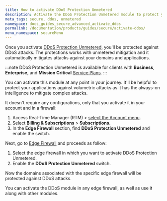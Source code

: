 ```yaml
---
title: How to activate DDoS Protection Unmetered
description: Activate the DDoS Protection Unmetered module to protect your applications agains volumetric attacks.
meta_tags: secure, ddos, unmetered
namespace: docs_guides_secure_advanced_activate_ddos
permalink: /documentation/products/guides/secure/activate-ddos/
menu_namespace: secureMenu
---
```


Once you activate [DDoS Protection Unmetered](/en/documentation/products/edge-firewall/ddos-protection/), you'll be protected against DDoS attacks. The protections works with unmetered mitigation and it automatically mitigates attacks against your domains and applications.

:::note
DDoS Protection Unmetered is available for clients with **Business**, **Enterprise**, and **Mission Critical** [Service Plans](https://www.azion.com/en/pricing/#plans).
:::

You can activate this module at any point in your journey. It'll be helpful to protect your applications against volumetric attacks as it has the always-on intelligence to mitigate complex attacks.

It doesn't require any configurations, only that you activate it in your account and in a firewall:

1. Access Real-Time Manager (RTM) > [select the Account menu](/en/documentation/products/guides/how-to-access-rtm/#managing-the-account).
2. Select **Billing & Subscriptions** > **Subscriptions**.
3. In the **Edge Firewall** section, find **DDoS Protection Unmetered** and enable the switch.

Next, go to [Edge Firewall](/en/documentation/products/guides/secure/configure-main-settings#modules) and proceeds as follow:

1. Select the edge firewall in which you want to activate DDoS Protection Unmetered.
2. Enable the **DDoS Protection Unmetered** switch.

Now the domains associated with the specific edge firewall will be protected against DDoS attacks.

You can activate the DDoS module in any edge firewall, as well as use it along with other modules.
